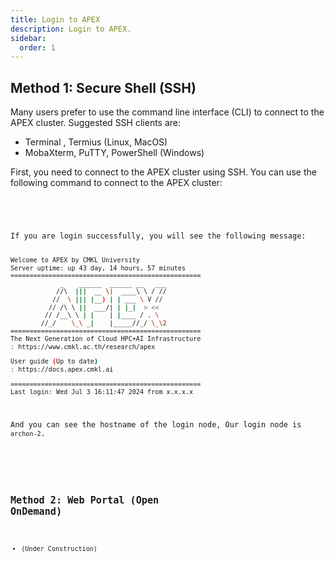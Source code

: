 ```yaml
---
title: Login to APEX
description: Login to APEX.
sidebar:
  order: 1
---
```



## Method 1: Secure Shell (SSH)

Many users prefer to use the command line interface (CLI) to connect to the APEX cluster.
Suggested SSH clients are:

- Terminal , Termius (Linux, MacOS)
- MobaXterm, PuTTY, PowerShell (Windows)

First, you need to connect to the APEX cluster using SSH. You can use the following command to connect to the APEX cluster:


<Code code={cli} lang="bash" title={fileName} mark={highlights} />

<br />
If you are login successfully, you will see the following message:

```bash
Welcome to APEX by CMKL University
Server uptime: up 43 day, 14 hours, 57 minutes
==================================================
             _    ______  ______ __   ___
            //\  |||  __ \|  ____\ \ / //
           //  \ ||| |__) | | ___ \ V //
          // /\ \ ||  ___/| | |_|  > <<
         // /__\ \ | |    | |____ / . \
        //_/    \_\ _|    |_____//_/ \_\2
==================================================
The Next Generation of Cloud HPC+AI Infrastructure
: https://www.cmkl.ac.th/research/apex

User guide (Up to date)
: https://docs.apex.cmkl.ai

==================================================
Last login: Wed Jul 3 16:11:47 2024 from x.x.x.x
```

And you can see the hostname of the login node, Our login node is `archon-2`.

<Code code={cli_out} lang="bash" title={fileName} mark={highlights2} />
<br />

## Method 2: Web Portal (Open OnDemand)

- (Under Construction)
